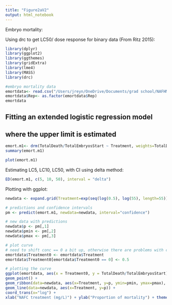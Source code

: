 ```yaml
---
title: "Figure2aV2"
output: html_notebook
---
```


Embryo mortality:

Using drc to get LC50/ dose response for binary data (From Ritz 2015):

```r
library(dplyr)
library(ggplot2)
library(ggthemes)
library(gridExtra)
library(lme4)
library(MASS)
library(drc)

#embryo mortality data
emortdata<- read.csv("/Users/jreyn/OneDrive/Documents/grad school/NAFHM19/Data/analysis/EmbryoMort2.csv")
emortdata$Rep<- as.factor(emortdata$Rep)
emortdata
```

## Fitting an extended logistic regression model
## where the upper limit is estimated

```r
emort.m1<- drm(TotalDeath/TotalEmbryosStart ~ Treatment, weights=TotalDeath, data=emortdata, fct=LL.3(), type="binomial")
summary(emort.m1)
```


```r
plot(emort.m1)
```

Estimating LC5, LC10, LC50, with CI using delta method:
```r
ED(emort.m1, c(5, 10, 50), interval = "delta")
```

Plotting with ggplot:
```r
newdata <- expand.grid(Treatment=exp(seq(log(0.5), log(55), length=55)))
```

```r
# predictions and confidence intervals
pm <- predict(emort.m1, newdata=newdata, interval="confidence")
```

```r
# new data with predictions
newdata$p <- pm[,1]
newdata$pmin <- pm[,2]
newdata$pmax <- pm[,3]
```

```r
# plot curve
# need to shift conc == 0 a bit up, otherwise there are problems with coord_trans
emortdata$Treatment0 <- emortdata$Treatment
emortdata$Treatment0[emortdata$Treatment0 == 0] <- 0.5
```

```r
# plotting the curve
ggplot(emortdata, aes(x = Treatment0, y = TotalDeath/TotalEmbryosStart)) +
geom_point() + 
geom_ribbon(data=newdata, aes(x=Treatment, y=p, ymin=pmin, ymax=pmax), alpha=0.2) +
geom_line(data=newdata, aes(x=Treatment, y=p)) +
coord_trans(x="log") +
xlab("NAFC treatment (mg/L)") + ylab("Proportion of mortality") + theme_few()
```







